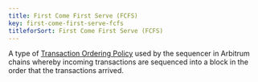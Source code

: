 ```yaml
---
title: First Come First Serve (FCFS)
key: first-come-first-serve-fcfs
titleforSort: First Come First Serve (FCFS)
---
```


A type of [Transaction Ordering Policy](/intro/glossary#transaction-ordering-policy) used by the sequencer in Arbitrum chains whereby incoming transactions are sequenced into a block in the order that the transactions arrived.
